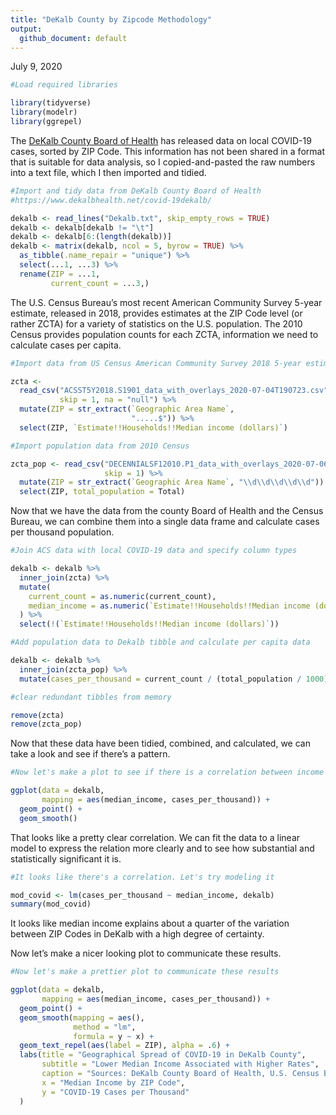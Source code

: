 ```yaml
---
title: "DeKalb County by Zipcode Methodology"
output:
  github_document: default
---
```

July 9, 2020

```r
#Load required libraries

library(tidyverse)
library(modelr)
library(ggrepel)

```

The [DeKalb County Board of Health](https://www.dekalbhealth.net/covid-19dekalb/) has released data on local COVID-19 cases, sorted by ZIP Code. This information has not been shared in a format that is suitable for data analysis, so I copied-and-pasted the raw numbers into a text file, which I then imported and tidied. 

```r
#Import and tidy data from DeKalb County Board of Health 
#https://www.dekalbhealth.net/covid-19dekalb/

dekalb <- read_lines("Dekalb.txt", skip_empty_rows = TRUE)
dekalb <- dekalb[dekalb != "\t"]
dekalb <- dekalb[6:(length(dekalb))]
dekalb <- matrix(dekalb, ncol = 5, byrow = TRUE) %>%
  as_tibble(.name_repair = "unique") %>%
  select(...1, ...3) %>%
  rename(ZIP = ...1,
         current_count = ...3,)
```

The U.S. Census Bureau's most recent American Community Survey 5-year estimate, released in 2018, provides estimates at the ZIP Code level (or rather ZCTA) for a variety of statistics on the U.S. population. The 2010 Census provides population counts for each ZCTA, information we need to calculate cases per capita.

```r
#Import data from US Census American Community Survey 2018 5-year estimate

zcta <-
  read_csv("ACSST5Y2018.S1901_data_with_overlays_2020-07-04T190723.csv",
           skip = 1, na = "null") %>%
  mutate(ZIP = str_extract(`Geographic Area Name`,
                           ".....$")) %>%
  select(ZIP, `Estimate!!Households!!Median income (dollars)`)

#Import population data from 2010 Census

zcta_pop <- read_csv("DECENNIALSF12010.P1_data_with_overlays_2020-07-06T171622.csv",
                     skip = 1) %>%
  mutate(ZIP = str_extract(`Geographic Area Name`, "\\d\\d\\d\\d\\d")) %>%
  select(ZIP, total_population = Total)
```

Now that we have the data from the county Board of Health and the Census Bureau, we can combine them into a single data frame and calculate cases per thousand population. 

```r
#Join ACS data with local COVID-19 data and specify column types

dekalb <- dekalb %>%
  inner_join(zcta) %>%
  mutate(
    current_count = as.numeric(current_count),
    median_income = as.numeric(`Estimate!!Households!!Median income (dollars)`)
  ) %>%
  select(!(`Estimate!!Households!!Median income (dollars)`))

#Add population data to Dekalb tibble and calculate per capita data

dekalb <- dekalb %>%
  inner_join(zcta_pop) %>%
  mutate(cases_per_thousand = current_count / (total_population / 1000))

#clear redundant tibbles from memory

remove(zcta)
remove(zcta_pop)
```

Now that these data have been tidied, combined, and calculated, we can take a look and see if there's a pattern.

```r
#Now let's make a plot to see if there is a correlation between income and disease

ggplot(data = dekalb,
       mapping = aes(median_income, cases_per_thousand)) +
  geom_point() +
  geom_smooth()
```

That looks like a pretty clear correlation. We can fit the data to a linear model to express the relation more clearly and to see how substantial and statistically significant it is.   

```r
#It looks like there's a correlation. Let's try modeling it

mod_covid <- lm(cases_per_thousand ~ median_income, dekalb)
summary(mod_covid)
```

It looks like median income explains about a quarter of the variation between ZIP Codes in DeKalb with a high degree of certainty.

Now let's make a nicer looking plot to communicate these results.

```r
#Now let's make a prettier plot to communicate these results

ggplot(data = dekalb,
       mapping = aes(median_income, cases_per_thousand)) +
  geom_point() +
  geom_smooth(mapping = aes(),
              method = "lm",
              formula = y ~ x) +
  geom_text_repel(aes(label = ZIP), alpha = .6) +
  labs(title = "Geographical Spread of COVID-19 in DeKalb County",
       subtitle = "Lower Median Income Associated with Higher Rates",
       caption = "Sources: DeKalb County Board of Health, U.S. Census Bureau",
       x = "Median Income by ZIP Code",
       y = "COVID-19 Cases per Thousand"
  )
```